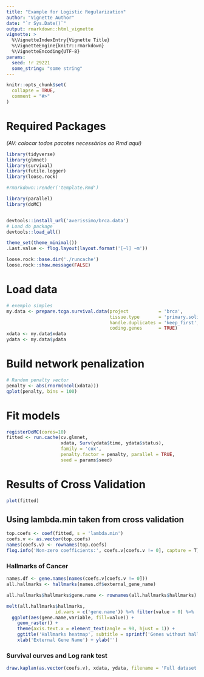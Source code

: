 ```yaml
---
title: "Example for Logistic Regularization"
author: "Vignette Author"
date: "`r Sys.Date()`"
output: rmarkdown::html_vignette
vignette: >
  %\VignetteIndexEntry{Vignette Title}
  %\VignetteEngine{knitr::rmarkdown}
  %\VignetteEncoding{UTF-8}
params:
  seed: !r 29221
  some_string: "some string"
---
```


```r
knitr::opts_chunk$set(
  collapse = TRUE,
  comment = "#>"
)
```

# Required Packages

*(AV: colocar todos pacotes necessários ao Rmd aqui)*

```r
library(tidyverse)
library(glmnet)
library(survival)
library(futile.logger)
library(loose.rock)

#rmarkdown::render('template.Rmd')

library(parallel)
library(doMC)


devtools::install_url('averissimo/brca.data')
# Load do package
devtools::load_all()

theme_set(theme_minimal())
.Last.value <- flog.layout(layout.format('[~l] ~m'))

loose.rock::base.dir('./runcache')
loose.rock::show.message(FALSE)
```

# Load data

```r
# exemplo simples
my.data <- prepare.tcga.survival.data(project           = 'brca', 
                                      tissue.type       = 'primary.solid.tumor', 
                                      handle.duplicates = 'keep_first', 
                                      coding.genes      = TRUE)
xdata <- my.data$xdata
ydata <- my.data$ydata
```

# Build network penalization

```r
# Random penalty vector
penalty <- abs(rnorm(ncol(xdata)))
qplot(penalty, bins = 100)
```

# Fit models

```r
registerDoMC(cores=10)
fitted <- run.cache(cv.glmnet, 
                    xdata, Surv(ydata$time, ydata$status), 
                    family = 'cox', 
                    penalty.factor = penalty, parallel = TRUE,
                    seed = params$seed)
```

# Results of Cross Validation

```r
plot(fitted)
```

## Using lambda.min taken from cross validation

```r
top.coefs <- coef(fitted, s = 'lambda.min')
coefs.v <- as.vector(top.coefs)
names(coefs.v) <- rownames(top.coefs)
flog.info('Non-zero coefficients:', coefs.v[coefs.v != 0], capture = T)
```

### Hallmarks of Cancer

```r
names.df <- gene.names(names(coefs.v[coefs.v != 0]))
all.hallmarks <- hallmarks(names.df$external_gene_name)

all.hallmarks$hallmarks$gene.name <- rownames(all.hallmarks$hallmarks)

melt(all.hallmarks$hallmarks, 
                  id.vars = c('gene.name')) %>% filter(value > 0) %>%
  ggplot(aes(gene.name,variable, fill=value)) + 
    geom_raster() +
    theme(axis.text.x = element_text(angle = 90, hjust = 1)) + 
    ggtitle('Hallmarks heatmap', subtitle = sprintf('Genes without hallmarks (%d): %s', length(all.hallmarks$no.hallmakrs), paste(all.hallmarks$no.hallmakrs, collapse = ', '))) + 
    xlab('External Gene Name') + ylab('')
```

### Survival curves and Log rank test

```r
draw.kaplan(as.vector(coefs.v), xdata, ydata, filename = 'Full dataset', legend.outside = F)
```

